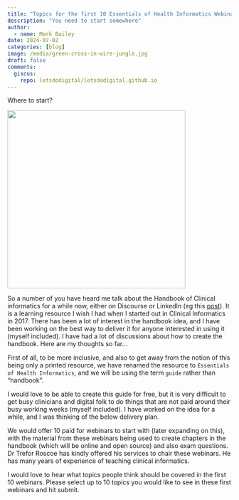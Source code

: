 ```yaml
---
title: "Topics for the first 10 Essentials of Health Informatics Webinars"
description: "You need to start somewhere"
author:
  - name: Mark Bailey
date: 2024-07-02
categories: [blog]
image: /media/green-cross-in-wire-jungle.jpg
draft: false
comments:
  giscus:
    repo: letsdodigital/letsdodigital.github.io
---
```


Where to start?

![](/media/green-cross-in-wire-jungle.jpg){height=400px fig-align="center" fig-alt="A green cross on high up supports seen through wires on poles"}

So a number of you have heard me talk about the Handbook of Clinical informatics for a while now, either on Discourse or LinkedIn (eg this [post](https://www.linkedin.com/feed/update/urn:li:activity:7204555745709731841/)). It is a learning resource I wish I had when I started out in Clinical Informatics in 2017. There has been a lot of interest in the handbook idea, and I have been working on the best way to deliver it for anyone interested in using it (myself included). I have had a lot of discussions about how to create the handbook. Here are my thoughts so far…

First of all, to be more inclusive, and also to get away from the notion of this being only a printed resource, we have renamed the resource to `Essentials of Health Informatics`, and we will be using the term `guide` rather than “handbook”.

I would love to be able to create this guide for free, but it is very difficult to get busy clinicians and digital folk to do things that are not paid around their busy working weeks (myself included). I have worked on the idea for a while, and I was thinking of the below delivery plan.

We would offer 10 paid for webinars to start with (later expanding on this), with the material from these webinars being used to create chapters in the handbook (which will be online and open source) and also exam questions. Dr Trefor Roscoe has kindly offered his services to chair these webinars. He has many years of experience of teaching clinical informatics.

I would love to hear what topics people think should be covered in the first 10 webinars. Please select up to 10 topics you would like to see in these first webinars and hit submit.

<script src="https://www.cognitoforms.com/f/seamless.js" data-key="elpaTpPHb0yyqTG9uLoqOw" data-form="5"></script>
